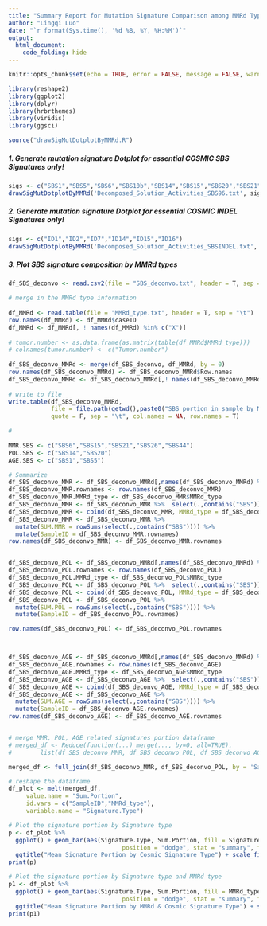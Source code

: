 ```yaml
---
title: "Summary Report for Mutation Signature Comparison among MMRd Types"
author: "Lingqi Luo"
date: "`r format(Sys.time(), '%d %B, %Y, %H:%M')`"
output:
  html_document:
    code_folding: hide
---
```


```r
knitr::opts_chunk$set(echo = TRUE, error = FALSE, message = FALSE, warning = FALSE)
```

```r
library(reshape2)
library(ggplot2)
library(dplyr)
library(hrbrthemes)
library(viridis)
library(ggsci)

source("drawSigMutDotplotByMMRd.R")
```

##### 1. Generate mutation signature Dotplot for essential COSMIC **SBS** Signatures only!  

```r
sigs <- c("SBS1","SBS5","SBS6","SBS10b","SBS14","SBS15","SBS20","SBS21","SBS26","SBS44")
drawSigMutDotplotByMMRd('Decomposed_Solution_Activities_SBS96.txt', sigs, 'SBS')

```
##### 2. Generate mutation signature Dotplot for essential COSMIC **INDEL** Signatures only!  

```r
sigs <- c("ID1","ID2","ID7","ID14","ID15","ID16")
drawSigMutDotplotByMMRd('Decomposed_Solution_Activities_SBSINDEL.txt', sigs, 'INDEL')

```
##### 3. Plot SBS signature composition by MMRd types  

```r
df_SBS_deconvo <- read.csv2(file = "SBS_deconvo.txt", header = T, sep = "\t", quote = "")

# merge in the MMRd type information
  
df_MMRd <- read.table(file = "MMRd_type.txt", header = T, sep = "\t")
row.names(df_MMRd) <- df_MMRd$caseID
df_MMRd <- df_MMRd[, ! names(df_MMRd) %in% c("X")]
  
# tumor.number <- as.data.frame(as.matrix(table(df_MMRd$MMRd_type)))
# colnames(tumor.number) <- c("Tumor.number")
  
df_SBS_deconvo_MMRd <- merge(df_SBS_deconvo, df_MMRd, by = 0)
row.names(df_SBS_deconvo_MMRd) <- df_SBS_deconvo_MMRd$Row.names
df_SBS_deconvo_MMRd <- df_SBS_deconvo_MMRd[,! names(df_SBS_deconvo_MMRd) %in% c("Row.names","caseID")]
  
# write to file
write.table(df_SBS_deconvo_MMRd, 
            file = file.path(getwd(),paste0("SBS_portion_in_sample_by_MMRd.txt")), 
            quote = F, sep = "\t", col.names = NA, row.names = T)

# 
  
MMR.SBS <- c("SBS6","SBS15","SBS21","SBS26","SBS44")
POL.SBS <- c("SBS14","SBS20")
AGE.SBS <- c("SBS1","SBS5")

# Summarize 
df_SBS_deconvo_MMR <- df_SBS_deconvo_MMRd[,names(df_SBS_deconvo_MMRd) %in% c(MMR.SBS,"MMRd_type")]
df_SBS_deconvo_MMR.rownames <- row.names(df_SBS_deconvo_MMR)
df_SBS_deconvo_MMR.MMRd_type <- df_SBS_deconvo_MMR$MMRd_type
df_SBS_deconvo_MMR <- df_SBS_deconvo_MMR %>%  select(.,contains("SBS")) %>% mutate_all(function(x) as.numeric(x)) 
df_SBS_deconvo_MMR <- cbind(df_SBS_deconvo_MMR, MMRd_type = df_SBS_deconvo_MMR.MMRd_type)
df_SBS_deconvo_MMR <- df_SBS_deconvo_MMR %>% 
  mutate(SUM.MMR = rowSums(select(.,contains("SBS")))) %>% 
  mutate(SampleID = df_SBS_deconvo_MMR.rownames)
row.names(df_SBS_deconvo_MMR) <- df_SBS_deconvo_MMR.rownames


df_SBS_deconvo_POL <- df_SBS_deconvo_MMRd[,names(df_SBS_deconvo_MMRd) %in% c(POL.SBS,"MMRd_type")]
df_SBS_deconvo_POL.rownames <- row.names(df_SBS_deconvo_POL)
df_SBS_deconvo_POL.MMRd_type <- df_SBS_deconvo_POL$MMRd_type
df_SBS_deconvo_POL <- df_SBS_deconvo_POL %>%  select(.,contains("SBS")) %>% mutate_all(function(x) as.numeric(x)) 
df_SBS_deconvo_POL <- cbind(df_SBS_deconvo_POL, MMRd_type = df_SBS_deconvo_POL.MMRd_type)
df_SBS_deconvo_POL <- df_SBS_deconvo_POL %>% 
  mutate(SUM.POL = rowSums(select(.,contains("SBS")))) %>% 
  mutate(SampleID = df_SBS_deconvo_POL.rownames)

row.names(df_SBS_deconvo_POL) <- df_SBS_deconvo_POL.rownames



df_SBS_deconvo_AGE <- df_SBS_deconvo_MMRd[,names(df_SBS_deconvo_MMRd) %in% c(AGE.SBS,"MMRd_type")]
df_SBS_deconvo_AGE.rownames <- row.names(df_SBS_deconvo_AGE)
df_SBS_deconvo_AGE.MMRd_type <- df_SBS_deconvo_AGE$MMRd_type
df_SBS_deconvo_AGE <- df_SBS_deconvo_AGE %>%  select(.,contains("SBS")) %>% mutate_all(function(x) as.numeric(x)) 
df_SBS_deconvo_AGE <- cbind(df_SBS_deconvo_AGE, MMRd_type = df_SBS_deconvo_AGE.MMRd_type)
df_SBS_deconvo_AGE <- df_SBS_deconvo_AGE %>% 
  mutate(SUM.AGE = rowSums(select(.,contains("SBS")))) %>% 
  mutate(SampleID = df_SBS_deconvo_AGE.rownames)
row.names(df_SBS_deconvo_AGE) <- df_SBS_deconvo_AGE.rownames


# merge MMR, POL, AGE related signatures portion dataframe
# merged_df <- Reduce(function(...) merge(..., by=0, all=TRUE), 
#        list(df_SBS_deconvo_MMR, df_SBS_deconvo_POL, df_SBS_deconvo_AGE))

merged_df <- full_join(df_SBS_deconvo_MMR, df_SBS_deconvo_POL, by = 'SampleID') %>% full_join(., df_SBS_deconvo_AGE, by = 'SampleID') %>% select(SampleID, MMRd_type, SUM.MMR, SUM.POL, SUM.AGE)

# reshape the dataframe
df_plot <- melt(merged_df,
     value.name = "Sum.Portion",
     id.vars = c("SampleID","MMRd_type"),
     variable.name = "Signature.Type")

# Plot the signature portion by Signature type
p <- df_plot %>% 
  ggplot() + geom_bar(aes(Signature.Type, Sum.Portion, fill = Signature.Type), 
                                position = "dodge", stat = "summary", fun.y = "mean") + 
  ggtitle("Mean Signature Portion by Cosmic Signature Type") + scale_fill_jco()
print(p)

# Plot the signature portion by Signature type and MMRd type
p1 <- df_plot %>% 
  ggplot() + geom_bar(aes(Signature.Type, Sum.Portion, fill = MMRd_type), 
                                position = "dodge", stat = "summary", fun.y = "mean") + 
  ggtitle("Mean Signature Portion by MMRd & Cosmic Signature Type") + scale_fill_jco()
print(p1)

```

